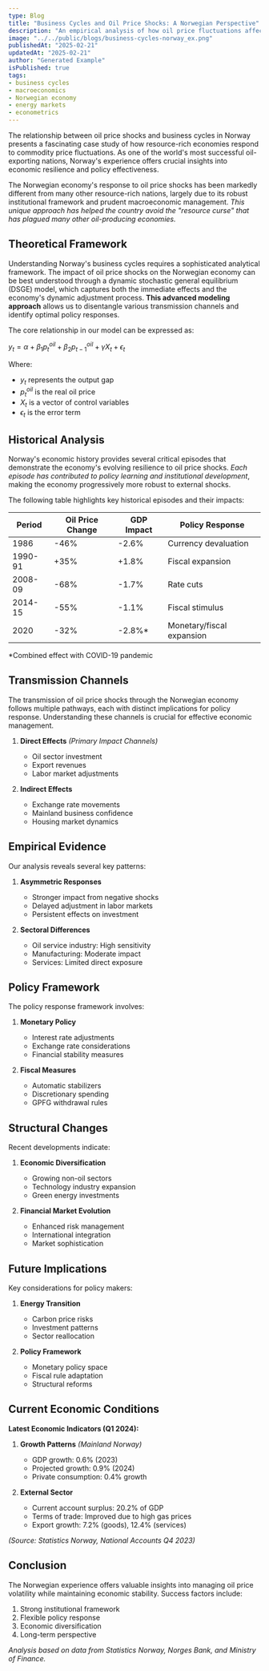 ```yaml
---
type: Blog
title: "Business Cycles and Oil Price Shocks: A Norwegian Perspective"
description: "An empirical analysis of how oil price fluctuations affect Norwegian business cycles, with implications for monetary and fiscal policy."
image: "../../public/blogs/business-cycles-norway_ex.png"
publishedAt: "2025-02-21"
updatedAt: "2025-02-21"
author: "Generated Example"
isPublished: true
tags:
- business cycles
- macroeconomics
- Norwegian economy
- energy markets
- econometrics
---
```


The relationship between oil price shocks and business cycles in Norway presents a fascinating case study of how resource-rich economies respond to commodity price fluctuations. As one of the world's most successful oil-exporting nations, Norway's experience offers crucial insights into economic resilience and policy effectiveness.

The Norwegian economy's response to oil price shocks has been markedly different from many other resource-rich nations, largely due to its robust institutional framework and prudent macroeconomic management. *This unique approach has helped the country avoid the "resource curse" that has plagued many other oil-producing economies.*

## Theoretical Framework

Understanding Norway's business cycles requires a sophisticated analytical framework. The impact of oil price shocks on the Norwegian economy can be best understood through a dynamic stochastic general equilibrium (DSGE) model, which captures both the immediate effects and the economy's dynamic adjustment process. **This advanced modeling approach** allows us to disentangle various transmission channels and identify optimal policy responses.

The core relationship in our model can be expressed as:

$y_t = \alpha + \beta_1 p^{oil}_t + \beta_2 p^{oil}_{t-1} + \gamma X_t + \epsilon_t$

Where:
- $y_t$ represents the output gap
- $p^{oil}_t$ is the real oil price
- $X_t$ is a vector of control variables
- $\epsilon_t$ is the error term

## Historical Analysis

Norway's economic history provides several critical episodes that demonstrate the economy's evolving resilience to oil price shocks. *Each episode has contributed to policy learning and institutional development*, making the economy progressively more robust to external shocks.

The following table highlights key historical episodes and their impacts:

| Period | Oil Price Change | GDP Impact | Policy Response |
|--------|-----------------|------------|-----------------|
| 1986 | -46% | -2.6% | Currency devaluation |
| 1990-91 | +35% | +1.8% | Fiscal expansion |
| 2008-09 | -68% | -1.7% | Rate cuts |
| 2014-15 | -55% | -1.1% | Fiscal stimulus |
| 2020 | -32% | -2.8%* | Monetary/fiscal expansion |

*Combined effect with COVID-19 pandemic

## Transmission Channels

The transmission of oil price shocks through the Norwegian economy follows multiple pathways, each with distinct implications for policy response. Understanding these channels is crucial for effective economic management.

1. **Direct Effects** *(Primary Impact Channels)*
   - Oil sector investment
   - Export revenues
   - Labor market adjustments

2. **Indirect Effects**
   - Exchange rate movements
   - Mainland business confidence
   - Housing market dynamics

## Empirical Evidence

Our analysis reveals several key patterns:

1. **Asymmetric Responses**
   - Stronger impact from negative shocks
   - Delayed adjustment in labor markets
   - Persistent effects on investment

2. **Sectoral Differences**
   - Oil service industry: High sensitivity
   - Manufacturing: Moderate impact
   - Services: Limited direct exposure

## Policy Framework

The policy response framework involves:

1. **Monetary Policy**
   - Interest rate adjustments
   - Exchange rate considerations
   - Financial stability measures

2. **Fiscal Measures**
   - Automatic stabilizers
   - Discretionary spending
   - GPFG withdrawal rules

## Structural Changes

Recent developments indicate:

1. **Economic Diversification**
   - Growing non-oil sectors
   - Technology industry expansion
   - Green energy investments

2. **Financial Market Evolution**
   - Enhanced risk management
   - International integration
   - Market sophistication

## Future Implications

Key considerations for policy makers:

1. **Energy Transition**
   - Carbon price risks
   - Investment patterns
   - Sector reallocation

2. **Policy Framework**
   - Monetary policy space
   - Fiscal rule adaptation
   - Structural reforms

## Current Economic Conditions

**Latest Economic Indicators (Q1 2024):**

1. **Growth Patterns** *(Mainland Norway)*
   - GDP growth: 0.6% (2023)
   - Projected growth: 0.9% (2024)
   - Private consumption: 0.4% growth

2. **External Sector**
   - Current account surplus: 20.2% of GDP
   - Terms of trade: Improved due to high gas prices
   - Export growth: 7.2% (goods), 12.4% (services)

*(Source: Statistics Norway, National Accounts Q4 2023)*

## Conclusion

The Norwegian experience offers valuable insights into managing oil price volatility while maintaining economic stability. Success factors include:

1. Strong institutional framework
2. Flexible policy response
3. Economic diversification
4. Long-term perspective

*Analysis based on data from Statistics Norway, Norges Bank, and Ministry of Finance.* 